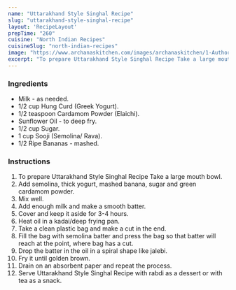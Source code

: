 ---
name: "Uttarakhand Style Singhal Recipe"
slug: "uttarakhand-style-singhal-recipe"
layout: 'RecipeLayout'
prepTime: "260"
cuisine: "North Indian Recipes"
cuisineSlug: "north-indian-recipes"
image: "https://www.archanaskitchen.com/images/archanaskitchen/1-Author/Aarti_Sharma/Singhal_Recipe_Sweet_Banana_Rings_A_Kumaoni_Delicacy-1.jpg"
excerpt: "To prepare Uttarakhand Style Singhal Recipe Take a large mouth bowl"
---

### Ingredients

- Milk - as needed.
- 1/2 cup Hung Curd (Greek Yogurt).
- 1/2 teaspoon Cardamom Powder (Elaichi).
- Sunflower Oil - to deep fry.
- 1/2 cup Sugar.
- 1 cup Sooji (Semolina/ Rava).
- 1/2 Ripe Bananas - mashed.

### Instructions

1. To prepare Uttarakhand Style Singhal Recipe Take a large mouth bowl.
1. Add semolina, thick yogurt, mashed banana, sugar and green cardamom powder.
1. Mix well.
1. Add enough milk and make a smooth batter.
1. Cover and keep it aside for 3-4 hours.
1. Heat oil in a kadai/deep frying pan.
1. Take a clean plastic bag and make a cut in the end.
1. Fill the bag with semolina batter and press the bag so that batter will reach at the point, where bag has a cut.
1. Drop the batter in the oil in a spiral shape like jalebi.
1. Fry it until golden brown.
1. Drain on an absorbent paper and repeat the process.
1. Serve Uttarakhand Style Singhal Recipe with rabdi as a dessert or with tea as a snack.
